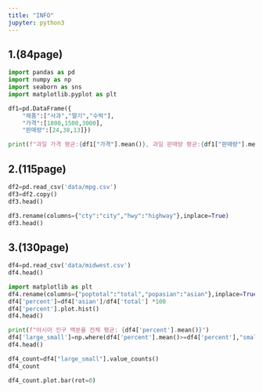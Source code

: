 ```yaml
---
title: "INFO"
jupyter: python3
---
```

## 1.(84page)      

```python
import pandas as pd
import numpy as np
import seaborn as sns
import matplotlib.pyplot as plt

df1=pd.DataFrame({
    "제품":["사과","딸기","수박"],
    "가격":[1800,1500,3000],
    "판매량":[24,38,13]})

```

```python
print(f"과일 가격 평균:{df1["가격"].mean()}, 과일 판매량 평균:{df1["판매량"].mean()}")

```


## 2.(115page)
```python

df2=pd.read_csv('data/mpg.csv')
df3=df2.copy()
df3.head()
```

```python
df3.rename(columns={"cty":"city","hwy":"highway"},inplace=True)
df3.head()
```


## 3.(130page)
```python
df4=pd.read_csv('data/midwest.csv')
df4.head()
```

```python
import matplotlib as plt
df4.rename(columns={"poptotal":"total","popasian":"asian"},inplace=True)
df4['percent']=df4['asian']/df4['total'] *100
df4['percent'].plot.hist()
df4.head()
```


```python

print(f"아시아 인구 백분율 전체 평균: {df4['percent'].mean()}")
df4['large_small']=np.where(df4['percent'].mean()>=df4['percent'],"small","large")
df4.head()
```


```python
df4_count=df4["large_small"].value_counts()
df4_count
```


```python
df4_count.plot.bar(rot=0)
```



